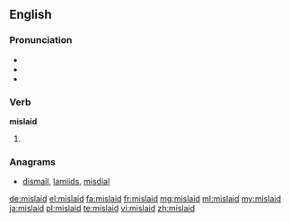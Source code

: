 ==English==

===Pronunciation===
* {{IPA|/mɪsˈleɪd/}}
* {{audio|en-us-mislaid.ogg|Audio (US)}}
* {{rhymes|eɪd}}

===Verb===
'''mislaid'''

# {{en-past of|mislay}}

===Anagrams===
* [[dismail#English|dismail]], [[lamiids#English|lamiids]], [[misdial#English|misdial]]

[[de:mislaid]]
[[el:mislaid]]
[[fa:mislaid]]
[[fr:mislaid]]
[[mg:mislaid]]
[[ml:mislaid]]
[[my:mislaid]]
[[ja:mislaid]]
[[pl:mislaid]]
[[te:mislaid]]
[[vi:mislaid]]
[[zh:mislaid]]